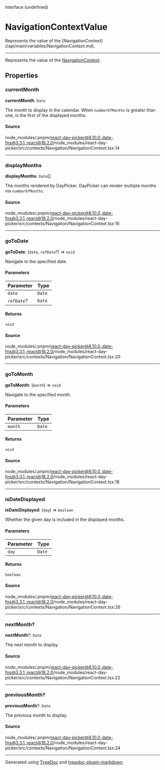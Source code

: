 <SectionTitle>Interface (undefined)</SectionTitle>

# NavigationContextValue

<Description>
Represents the value of the [NavigationContext](/api/main/variables/NavigationContext.md).
</Description>

---

Represents the value of the [NavigationContext](/api/main/variables/NavigationContext.md).

## Properties

<a id="currentmonth" name="currentmonth"></a>

### currentMonth

<SignatureMemberIdentifier>**currentMonth**: `Date`</SignatureMemberIdentifier>

The month to display in the calendar. When `numberOfMonths` is greater than one, is the first of the displayed months.

#### Source

node\_modules/.pnpm/react-day-picker@8.10.0\_date-fns@3.3.1\_react@18.2.0/node\_modules/react-day-picker/src/contexts/Navigation/NavigationContext.tsx:14

***

<a id="displaymonths" name="displaymonths"></a>

### displayMonths

<SignatureMemberIdentifier>**displayMonths**: `Date`[]</SignatureMemberIdentifier>

The months rendered by DayPicker. DayPicker can render multiple months via `numberOfMonths`.

#### Source

node\_modules/.pnpm/react-day-picker@8.10.0\_date-fns@3.3.1\_react@18.2.0/node\_modules/react-day-picker/src/contexts/Navigation/NavigationContext.tsx:16

***

<a id="gotodate" name="gotodate"></a>

### goToDate

<SignatureMemberIdentifier>**goToDate**: (`date`, `refDate`?) => `void`</SignatureMemberIdentifier>

Navigate to the specified date.

#### Parameters

| Parameter | Type |
| :------ | :------ |
| `date` | `Date` |
| `refDate`? | `Date` |

#### Returns

`void`

#### Source

node\_modules/.pnpm/react-day-picker@8.10.0\_date-fns@3.3.1\_react@18.2.0/node\_modules/react-day-picker/src/contexts/Navigation/NavigationContext.tsx:20

***

<a id="gotomonth" name="gotomonth"></a>

### goToMonth

<SignatureMemberIdentifier>**goToMonth**: (`month`) => `void`</SignatureMemberIdentifier>

Navigate to the specified month.

#### Parameters

| Parameter | Type |
| :------ | :------ |
| `month` | `Date` |

#### Returns

`void`

#### Source

node\_modules/.pnpm/react-day-picker@8.10.0\_date-fns@3.3.1\_react@18.2.0/node\_modules/react-day-picker/src/contexts/Navigation/NavigationContext.tsx:18

***

<a id="isdatedisplayed" name="isdatedisplayed"></a>

### isDateDisplayed

<SignatureMemberIdentifier>**isDateDisplayed**: (`day`) => `boolean`</SignatureMemberIdentifier>

Whether the given day is included in the displayed months.

#### Parameters

| Parameter | Type |
| :------ | :------ |
| `day` | `Date` |

#### Returns

`boolean`

#### Source

node\_modules/.pnpm/react-day-picker@8.10.0\_date-fns@3.3.1\_react@18.2.0/node\_modules/react-day-picker/src/contexts/Navigation/NavigationContext.tsx:26

***

<a id="nextmonth" name="nextmonth"></a>

### nextMonth?

<SignatureMemberIdentifier>**nextMonth**?: `Date`</SignatureMemberIdentifier>

The next month to display.

#### Source

node\_modules/.pnpm/react-day-picker@8.10.0\_date-fns@3.3.1\_react@18.2.0/node\_modules/react-day-picker/src/contexts/Navigation/NavigationContext.tsx:22

***

<a id="previousmonth" name="previousmonth"></a>

### previousMonth?

<SignatureMemberIdentifier>**previousMonth**?: `Date`</SignatureMemberIdentifier>

The previous month to display.

#### Source

node\_modules/.pnpm/react-day-picker@8.10.0\_date-fns@3.3.1\_react@18.2.0/node\_modules/react-day-picker/src/contexts/Navigation/NavigationContext.tsx:24

***

Generated using [TypeDoc](https://typedoc.org) and [typedoc-plugin-markdown](https://typedoc-plugin-markdown.org).
